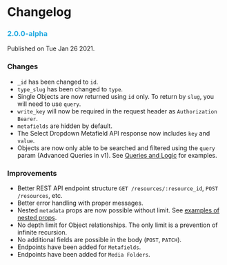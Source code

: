 # Changelog

### <font color="#28ACE2">2.0.0-alpha</font>

Published on Tue Jan 26 2021.

### Changes

- `_id` has been changed to `id`.
- `type_slug` has been changed to `type`.
- Single Objects are now returned using `id` only. To return by `slug`, you will need to use `query`.
- `write_key` will now be required in the request header as `Authorization Bearer`.
- `metafields` are hidden by default.
- The Select Dropdown Metafield API response now includes `key` and `value`.
- Objects are now only able to be searched and filtered using the `query` param (Advanced Queries in v1). See [Queries and Logic](/api-reference/queries) for examples.

### Improvements

- Better REST API endpoint structure `GET /resources/:resource_id`, `POST /resources`, etc.
- Better error handling with proper messages.
- Nested `metadata` props are now possible without limit. See [examples of nested props](/api-reference/objects#get-objects).
- No depth limit for Object relationships. The only limit is a prevention of infinite recursion.
- No additional fields are possible in the body (`POST`, `PATCH`).
- Endpoints have been added for `Metafields`.
- Endpoints have been added for `Media Folders`.
